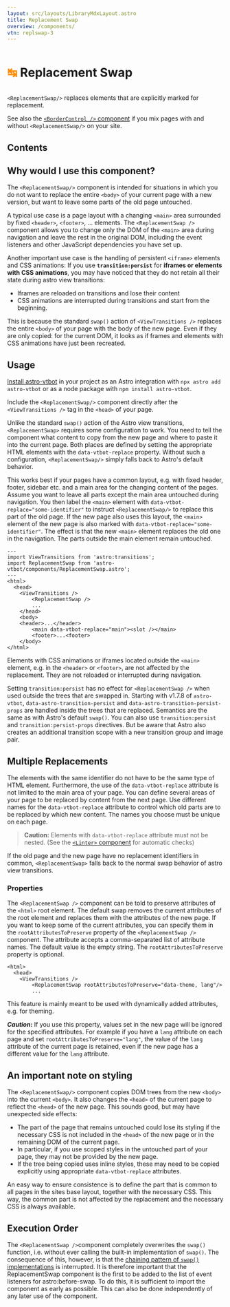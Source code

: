 ```yaml
---
layout: src/layouts/LibraryMdxLayout.astro
title: Replacement Swap
overview: /components/
vtn: replswap-3
---
```


<h1 style="display: inline-block; view-transition-name: replswap-1"><span style="display:inline-block; view-transition-name:replswap-2; color: darkorange">↹</span> Replacement Swap</h1>

`<ReplacementSwap/>` replaces elements that are explicitly marked for replacement.

See also the [`<BorderControl />` component](/library/BorderControl/) if you mix pages with and without `<ReplacementSwap/>` on your site.

## Contents

## Why would I use this component?

The `<ReplacementSwap/>` component is intended for situations in which you do not want to replace the entire `<body>` of your current page with a new version, but want to leave some parts of the old page untouched.

A typical use case is a page layout with a changing `<main>` area surrounded by fixed `<header>`, `<footer>`, ... elements. The `<ReplacementSwap />` component allows you to  change only the DOM of the `<main>` area during navigation and leave the rest in the original DOM, including the event listeners and other JavaScript dependencies you have set up.

Another important use case is the handling of persistent `<iframe>` elements and CSS animations:
If you use **`transition:persist`** for **iframes or elements with CSS animations**, you may have noticed that they do not retain all their state during astro view transitions:

* Iframes are reloaded on transitions and lose their content
* CSS animations are interrupted during transitions and start from the beginning.

This is because the standard `swap()` action of `<ViewTransitions />` replaces the entire `<body>` of your page with the body of the new page. Even if they are only copied: for the current DOM, it looks as if frames and elements with CSS animations have just been recreated.



## Usage

[Install astro-vtbot](../Installation/) in your project as an Astro integration with `npx astro add astro-vtbot` or as a node package with `npm install astro-vtbot`.

Include the `<ReplacementSwap/>` component directly after the `<ViewTransitions />` tag in the `<head>` of your page.

Unlike the standard `swap()` action of the Astro view transitions, `<ReplacementSwap>` requires some configuration to work.  You need to tell the component what content to copy from the new page and where to paste it into the current page. Both places are defined by setting the appropriate HTML elements with the `data-vtbot-replace` property. Without such a configuration, `<ReplacementSwap/>` simply falls back to Astro's default behavior.


This works best if your pages have a common layout, e.g. with fixed header, footer, sidebar etc. and a main area for the changing content of the pages. Assume you want to leave all parts except the main area untouched during navigation. You then label the `<main>` element with `data-vtbot-replace="some-identifier"` to instruct `<ReplacementSwap/>` to replace this part of the old page. If the new page also uses this layout, the `<main>` element of the new page is also marked with `data-vtbot-replace="some-identifier"`. The effect is that the new `<main>` element replaces the old one in the navigation. The parts outside the main element remain untouched.

```astro title="Layout.astro" {3, 8, 13}
---
import ViewTransitions from 'astro:transitions';
import ReplacementSwap from 'astro-vtbot/components/ReplacementSwap.astro';
---
<html>
  <head>
    <ViewTransitions />
		<ReplacementSwap />
		...
	</head>
	<body>
    <header>...</header>
		<main data-vtbot-replace="main"><slot /></main>
		<footer>...<footer>
	</body>
</html>
```

Elements with CSS animations or iframes located outside the `<main>` element, e.g. in the `<header>` or `<footer>`,  are not affected by the replacement. They are not reloaded or interrupted during navigation.

Setting `transition:persist` has no effect for `<ReplacementSwap />` when used outside the trees that are swapped in. Starting with v1.7.8 of `astro-vtbot`, `data-astro-transition-persist` and `data-astro-transition-persist-props` are handled inside the trees that are replaced. Semantics are the same as with Astro's default `swap()`. You can also use `transition:persist` and `transition:persist-props` directives. But be aware that Astro also creates an additional transition scope with a new transition group and image pair.

## Multiple Replacements
The elements with the same identifier do not have to be the same type of HTML element. Furthermore, the use of the `data-vtbot-replace` attribute is not limited to the main area of your page. You can define several areas of your page to be replaced by content from the next page. Use different names for the `data-vtbot-replace` attribute to control which old parts are to be replaced by which new content. The names you choose must be unique on each page.


> **Caution:** Elements with `data-vtbot-replace` attribute must not be nested. (See the [`<Linter>` component](/library/Linter/) for automatic checks)



If the old page and the new page have no replacement identifiers in common, `<ReplacementSwap>` falls back to the normal swap behavior of astro view transitions.

### Properties

The `<ReplacementSwap />` component can be told to preserve attributes of the `<html>` root element.
The default swap removes the current attributes of the root element and replaces them with the attributes of the new page. If you want to keep some of the current attributes, you can specify them in the `rootAttributesToPreserve` property of the `<ReplacementSwap />` component. The attribute accepts a comma-separated list of attribute names. The default value is the empty string. The `rootAttributesToPreserve` property is optional.

```astro title="Layout.astro" {4}
<html>
  <head>
    <ViewTransitions />
		<ReplacementSwap rootAttributesToPreserve="data-theme, lang"/>
		...
```
This feature is mainly meant to be used with dynamically added attributes, e.g. for theming.

***Caution:*** If you use this property, values set in the new page will be ignored for the specified attributes. For example if you have a `lang` attribute on each page and set `rootAttributesToPreserve="lang"`, the value of the `lang` attribute of the current page is retained, even if the new page has a different value for the `lang` attribute.

## An important note on styling

The `<ReplacementSwap/>` component copies DOM trees from the new `<body>` into the current `<body>`. It also changes the `<head>` of the current page to reflect the `<head>` of the new page. This sounds good, but may have unexpected side effects:

* The part of the page that remains untouched could lose its styling if the necessary CSS is not included in the `<head>` of the new page or in the remaining DOM of the current page.
* In particular, if you use scoped styles in the untouched part of your page, they may not be provided by the new page.
* If the tree being copied uses inline styles, these may need to be copied explicitly using appropriate `data-vtbot-replace` attributes.

An easy way to ensure consistence is to define the part that is common to all pages in the sites base layout, together with the necessary CSS. This way, the common part is not affected by the replacement and the necessary CSS is always available.

## Execution Order

The `<ReplacementSwap />`component completely overwrites the `swap()` function, i.e. without ever calling the built-in implementation of `swap()`. The consequence of this, however, is that the [chaining pattern of `swap()` implementations](/jotter/astro/loader-swap/#extending-swap) is interrupted. It is therefore important that the ReplacementSwap component is the first to be added to the list of event listeners for astro:before-swap. To do this, it is sufficient to import the component as early as possible. This can also be done independently of any later use of the component.

